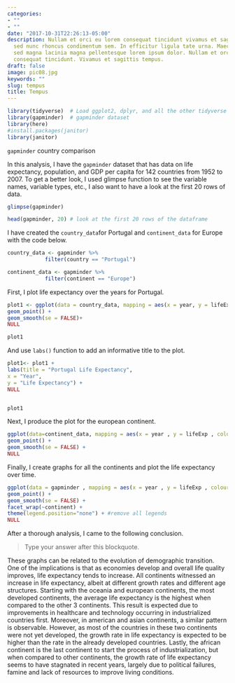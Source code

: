 ```yaml
---
categories:
- ""
- ""
date: "2017-10-31T22:26:13-05:00"
description: Nullam et orci eu lorem consequat tincidunt vivamus et sagittis magna
  sed nunc rhoncus condimentum sem. In efficitur ligula tate urna. Maecenas massa
  sed magna lacinia magna pellentesque lorem ipsum dolor. Nullam et orci eu lorem
  consequat tincidunt. Vivamus et sagittis tempus.
draft: false
image: pic08.jpg
keywords: ""
slug: tempus
title: Tempus
---
```



```r
library(tidyverse)  # Load ggplot2, dplyr, and all the other tidyverse packages
library(gapminder)  # gapminder dataset
library(here)
#install.packages(janitor)
library(janitor)
```
`gapminder` country comparison

In this analysis, I have the `gapminder` dataset that has data on life expectancy, population, and GDP per capita for 142 countries from 1952 to 2007. To get a better look, I used glimpse function to see the variable names, variable types, etc., 
I also want to have a look at the first 20 rows of data.

```r
glimpse(gapminder)

head(gapminder, 20) # look at the first 20 rows of the dataframe

```

I have created the `country_data`for Portugal and `continent_data` for Europe with the code below.

```r
country_data <- gapminder %>% 
            filter(country == "Portugal") 

continent_data <- gapminder %>% 
            filter(continent == "Europe")
```

First, I plot life expectancy over the years for Portugal.

```r
plot1 <- ggplot(data = country_data, mapping = aes(x = year, y = lifeExp))+
geom_point() +
geom_smooth(se = FALSE)+
NULL 

plot1
```

And use `labs()` function to add an informative title to the plot.

```r
plot1<- plot1 +
labs(title = "Portugal Life Expectancy",
x = "Year",
y = "Life Expectancy") +
NULL


plot1
```

Next, I produce the plot for the european continent.

```r
ggplot(data=continent_data, mapping = aes(x = year , y = lifeExp , colour= country, group =country))+
geom_point() + 
geom_smooth(se = FALSE) +
NULL
```

Finally, I create graphs for all the continents and plot the life expectancy over time.

```r
ggplot(data = gapminder , mapping = aes(x = year , y = lifeExp , colour= continent))+
geom_point() + 
geom_smooth(se = FALSE) +
facet_wrap(~continent) +
theme(legend.position="none") + #remove all legends
NULL
```

After a thorough analysis, I came to the following conclusion.

> Type your answer after this blockquote.

These graphs can be related to the evolution of demographic transition. One of the implications is that as economies develop and overall life quality improves, life expectancy tends to increase. All continents witnessed an increase in life expectancy, albeit at different growth rates and different age structures. Starting with the oceania and european continents, the most developed continents, the average life expectancy is the highest when compared to the other 3 continents. This result is expected due to improvements in healthcare and technology occurring in industrialized countries first. Moreover, in american and asian continents, a similar pattern is observable. However, as most of the countries in these two continents were not yet developed, the growth rate in life expectancy is expected to be higher than the rate in the already developed countries. Lastly, the african continent is the last continent to start the process of industrialization, but when compared to other continents, the growth rate of life expectancy seems to have stagnated in recent years, largely due to political failures, famine and lack of resources to improve living conditions. 
